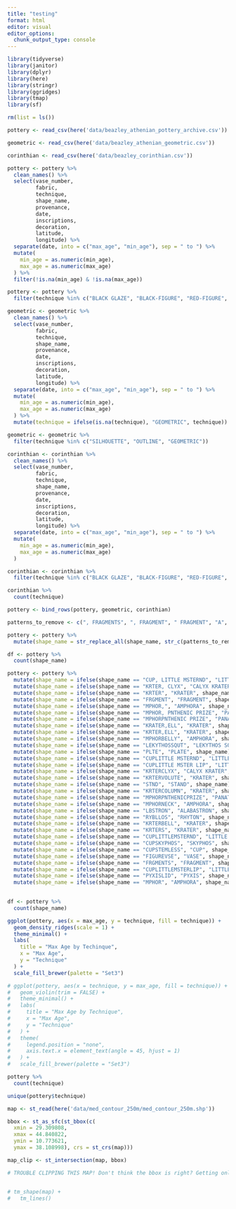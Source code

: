 ```yaml
---
title: "testing"
format: html
editor: visual
editor_options: 
  chunk_output_type: console
---
```


```r
library(tidyverse)
library(janitor)
library(dplyr)
library(here)
library(stringr)
library(ggridges)
library(tmap)
library(sf)
```

```r
rm(list = ls())

pottery <- read_csv(here('data/beazley_athenian_pottery_archive.csv'))

geometric <- read_csv(here('data/beazley_athenian_geometric.csv'))

corinthian <- read_csv(here('data/beazley_corinthian.csv'))
```

```r
pottery <- pottery %>%
  clean_names() %>%
  select(vase_number, 
         fabric, 
         technique,
         shape_name, 
         provenance, 
         date, 
         inscriptions, 
         decoration, 
         latitude, 
         longitude) %>%
  separate(date, into = c("max_age", "min_age"), sep = " to ") %>%
  mutate(
    min_age = as.numeric(min_age),
    max_age = as.numeric(max_age)
  ) %>%
  filter(!is.na(min_age) & !is.na(max_age))

pottery <- pottery %>%
  filter(technique %in% c("BLACK GLAZE", "BLACK-FIGURE", "RED-FIGURE", "BLACK PATTERN", "OUTLINE", "SILHOUETTE"))
```

```r
geometric <- geometric %>%
  clean_names() %>%
  select(vase_number, 
         fabric, 
         technique,
         shape_name, 
         provenance, 
         date, 
         inscriptions, 
         decoration, 
         latitude, 
         longitude) %>%
  separate(date, into = c("max_age", "min_age"), sep = " to ") %>%
  mutate(
    min_age = as.numeric(min_age),
    max_age = as.numeric(max_age)
  ) %>%
  mutate(technique = ifelse(is.na(technique), "GEOMETRIC", technique))

geometric <- geometric %>%
  filter(technique %in% c("SILHOUETTE", "OUTLINE", "GEOMETRIC"))
```

```r
corinthian <- corinthian %>%
  clean_names() %>%
  select(vase_number, 
         fabric, 
         technique,
         shape_name, 
         provenance, 
         date, 
         inscriptions, 
         decoration, 
         latitude, 
         longitude) %>%
  separate(date, into = c("max_age", "min_age"), sep = " to ") %>%
  mutate(
    min_age = as.numeric(min_age),
    max_age = as.numeric(max_age)
  )

corinthian <- corinthian %>%
  filter(technique %in% c("BLACK GLAZE", "BLACK-FIGURE", "RED-FIGURE", "BLACK PATTERN", "OUTLINE", "SILHOUETTE"))

corinthian %>%
  count(technique)
```

```r
pottery <- bind_rows(pottery, geometric, corinthian) 
```

```r
patterns_to_remove <- c(", FRAGMENTS", ", FRAGMENT", " FRAGMENT", "A", " B", " BELLY", " \\(\\?\\)", " SQUT", " NECK", " COLUMN", ", SIN", ",ELLY", ",ELL", ",ELLS", ", TYPE", ", ", " ")

pottery <- pottery %>%
  mutate(shape_name = str_replace_all(shape_name, str_c(patterns_to_remove, collapse = "|"), ""))

df <- pottery %>%
  count(shape_name) 
```

```r
pottery <- pottery %>%
  mutate(shape_name = ifelse(shape_name == "CUP, LITTLE MSTERND", "LITTLE MASTER CUP", shape_name)) %>%
  mutate(shape_name = ifelse(shape_name == "KRTER, CLYX", "CALYX KRATER", shape_name)) %>%
  mutate(shape_name = ifelse(shape_name == "KRTER", "KRATER", shape_name)) %>%
  mutate(shape_name = ifelse(shape_name == "FRGMENT", "FRAGMENT", shape_name)) %>%
  mutate(shape_name = ifelse(shape_name == "MPHOR,", "AMPHORA", shape_name)) %>%
  mutate(shape_name = ifelse(shape_name == "MPHOR, PNTHENIC PRIZE", "PANATHENAIC AMPHORA", shape_name)) %>%
  mutate(shape_name = ifelse(shape_name == "MPHORPNTHENIC PRIZE", "PANATHENAIC AMPHORA", shape_name)) %>%
  mutate(shape_name = ifelse(shape_name == "KRATER,ELL", "KRATER", shape_name)) %>%
  mutate(shape_name = ifelse(shape_name == "KRTER,ELL", "KRATER", shape_name)) %>%
  mutate(shape_name = ifelse(shape_name == "MPHORBELLY", "AMPHORA", shape_name)) %>%
  mutate(shape_name = ifelse(shape_name == "LEKYTHOSSQUT", "LEKYTHOS SQUAT", shape_name)) %>%
  mutate(shape_name = ifelse(shape_name == "PLTE", "PLATE", shape_name)) %>%
  mutate(shape_name = ifelse(shape_name == "CUPLITTLE MSTERND", "LITTLE MASTER CUP", shape_name)) %>%
  mutate(shape_name = ifelse(shape_name == "CUPLITTLE MSTER LIP", "LITTLE MASTER CUP", shape_name)) %>%
  mutate(shape_name = ifelse(shape_name == "KRTERCLYX", "CALYX KRATER", shape_name)) %>%
  mutate(shape_name = ifelse(shape_name == "KRTERVOLUTE", "KRATER", shape_name)) %>%
  mutate(shape_name = ifelse(shape_name == "STND", "STAND", shape_name)) %>%
  mutate(shape_name = ifelse(shape_name == "KRTERCOLUMN", "KRATER", shape_name)) %>%
  mutate(shape_name = ifelse(shape_name == "MPHORPNTHENICPRIZE", "PANATHENAIC AMPHORA", shape_name)) %>%
  mutate(shape_name = ifelse(shape_name == "MPHORNECK", "AMPHORA", shape_name)) %>%
  mutate(shape_name = ifelse(shape_name == "LBSTRON", "ALABASTRON", shape_name)) %>%
  mutate(shape_name = ifelse(shape_name == "RYBLLOS", "RHYTON", shape_name)) %>%
  mutate(shape_name = ifelse(shape_name == "KRTERBELL", "KRATER", shape_name)) %>%
  mutate(shape_name = ifelse(shape_name == "KRTERS", "KRATER", shape_name)) %>%
  mutate(shape_name = ifelse(shape_name == "CUPLITTLEMSTERND", "LITTLE MASTER CUP", shape_name)) %>%
  mutate(shape_name = ifelse(shape_name == "CUPSKYPHOS", "SKYPHOS", shape_name)) %>%
  mutate(shape_name = ifelse(shape_name == "CUPSTEMLESS", "CUP", shape_name)) %>%
  mutate(shape_name = ifelse(shape_name == "FIGUREVSE", "VASE", shape_name)) %>%
  mutate(shape_name = ifelse(shape_name == "FRGMENTS", "FRAGMENT", shape_name)) %>%
  mutate(shape_name = ifelse(shape_name == "CUPLITTLEMSTERLIP", "LITTLE MASTER CUP", shape_name)) %>%
  mutate(shape_name = ifelse(shape_name == "PYXISLID", "PYXIS", shape_name)) %>%
  mutate(shape_name = ifelse(shape_name == "MPHOR", "AMPHORA", shape_name)) 

  
df <- pottery %>%
  count(shape_name) 
```

```r
ggplot(pottery, aes(x = max_age, y = technique, fill = technique)) +
  geom_density_ridges(scale = 1) +
  theme_minimal() +
  labs(
    title = "Max Age by Techinque",
    x = "Max Age",
    y = "Technique"
  ) +
  scale_fill_brewer(palette = "Set3")
```

```r
# ggplot(pottery, aes(x = technique, y = max_age, fill = technique)) +
#   geom_violin(trim = FALSE) +
#   theme_minimal() +
#   labs(
#     title = "Max Age by Technique",
#     x = "Max Age",
#     y = "Technique"
#   ) +
#   theme(
#     legend.position = "none",
#     axis.text.x = element_text(angle = 45, hjust = 1)
#   ) +
#   scale_fill_brewer(palette = "Set3")

```

```r
pottery %>%
  count(technique)

unique(pottery$technique)


```

```r
map <- st_read(here('data/med_contour_250m/med_contour_250m.shp'))
```

```r
bbox <- st_as_sfc(st_bbox(c(
  xmin = 29.309808,
  xmax = 44.840822,
  ymin = 10.773621,
  ymax = 38.108998), crs = st_crs(map)))

map_clip <- st_intersection(map, bbox)

# TROUBLE CLIPPING THIS MAP! Don't think the bbox is right? Getting only phoenecia and cyprus. 


# tm_shape(map) +
#   tm_lines()
```
